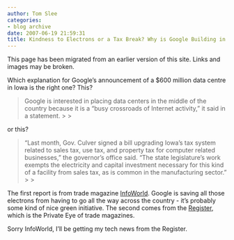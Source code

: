 ```yaml
---
author: Tom Slee
categories:
- blog archive
date: 2007-06-19 21:59:31
title: Kindness to Electrons or a Tax Break? Why is Google Building in Iowa?
---
```


::: {.callout-note}

This page has been migrated from an earlier version of this site. 
Links and images may be broken.

:::



				

Which explanation for Google's announcement of a $600 million data centre in Iowa is the right one? This?

<blockquote>Google is interested in placing data centers in
the middle of the country because it is a "busy crossroads of Internet
activity," it said in a statement.
> 
> </blockquote>

or this?

<blockquote>"Last month, Gov. Culver signed a bill upgrading Iowa’s tax system
related to sales tax, use tax, and property tax for computer related
businesses," the governor's office said. "The state legislature's work
exempts the electricity and capital investment necessary for this kind
of a facility from sales tax, as is common in the manufacturing sector."
> 
> </blockquote>

The first report is from trade magazine [InfoWorld](http://www.infoworld.com/article/07/06/19/Google-to-open-new-data-center-in-Iowa_1.html). Google is saving all those electrons from having to go all the way across the country - it's probably some kind of nice green initiative. The second comes from the [Register](http://www.theregister.co.uk/2007/06/19/google_iowa_datacenter/), which is the Private Eye of trade magazines.




Sorry InfoWorld, I'll be getting my tech news from the Register.


		
